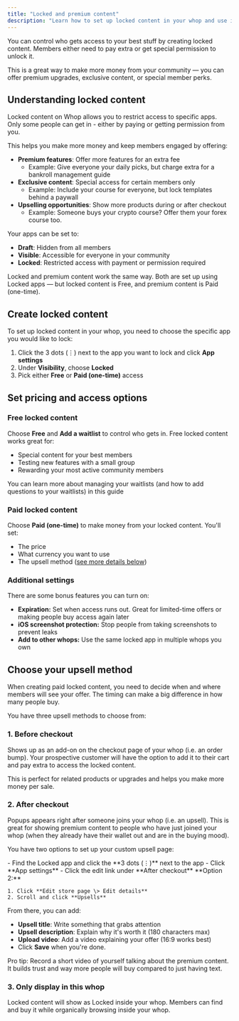 ```yaml
---
title: "Locked and premium content"
description: "Learn how to set up locked content in your whop and use it to upsell members"
---
```


You can control who gets access to your best stuff by creating locked content. Members either need to pay extra or get special permission to unlock it.

This is a great way to make more money from your community — you can offer premium upgrades, exclusive content, or special member perks.

## Understanding locked content

Locked content on Whop allows you to restrict access to specific apps. Only some people can get in - either by paying or getting permission from you.

This helps you make more money and keep members engaged by offering:

- **Premium features**: Offer more features for an extra fee
  - Example: Give everyone your daily picks, but charge extra for a bankroll management guide
- **Exclusive content**: Special access for certain members only
  - Example: Include your course for everyone, but lock templates behind a paywall
- **Upselling opportunities**: Show more products during or after checkout
  - Example: Someone buys your crypto course? Offer them your forex course too.

Your apps can be set to:

- **Draft**: Hidden from all members
- **Visible**: Accessible for everyone in your community
- **Locked**: Restricted access with payment or permission required

<Tip>
  Locked and premium content work the same way. Both are set up using Locked apps — but locked content is Free, and premium content is Paid (one-time).
</Tip>

## Create locked content

To set up locked content in your whop, you need to choose the specific app you would like to lock:

1. Click the 3 dots (⋮) next to the app you want to lock and click **App settings**
2. Under **Visibility**, choose **Locked**
3. Pick either **Free** or **Paid (one-time)** access

## Set pricing and access options

### Free locked content

Choose **Free** and **Add a waitlist** to control who gets in. Free locked content works great for:

- Special content for your best members
- Testing new features with a small group
- Rewarding your most active community members

<Card title="Learn more about waitlists" icon="list" href="/manage-your-whop/create-waitlist">
  You can learn more about managing your waitlists (and how to add questions to your waitlists) in this guide
</Card>

### Paid locked content

Choose **Paid (one-time)** to make money from your locked content. You'll set:

- The price
- What currency you want to use
- The upsell method ([see more details below](#choose-your-upsell-method))

### Additional settings

There are some bonus features you can turn on:

- **Expiration:** Set when access runs out. Great for limited-time offers or making people buy access again later
- **iOS screenshot protection:** Stop people from taking screenshots to prevent leaks
- **Add to other whops:** Use the same locked app in multiple whops you own

## Choose your upsell method

When creating paid locked content, you need to decide when and where members will see your offer. The timing can make a big difference in how many people buy.

You have three upsell methods to choose from:

### 1. Before checkout

Shows up as an add-on on the checkout page of your whop (i.e. an order bump). Your prospective customer will have the option to add it to their cart and pay extra to access the locked content. 

This is perfect for related products or upgrades and helps you make more money per sale.

### 2. After checkout

Popups appears right after someone joins your whop (i.e. an upsell). This is great for showing premium content to people who have just joined your whop (when they already have their wallet out and are in the buying mood).

You have two options to set up your custom upsell page:

<Tabs>
  <Tab title="Option 1">
    - Find the Locked app and click the **3 dots (⋮)** next to the app
    - Click **App settings**
    - Click the edit link under **After checkout**
  </Tab>
  <Tab title="Option 2">
    **Option 2:**

    1. Click **Edit store page \> Edit details**
    2. Scroll and click **Upsells**
  </Tab>
</Tabs>

From there, you can add:

- **Upsell title**: Write something that grabs attention
- **Upsell description**: Explain why it's worth it (180 characters max)
- **Upload video**: Add a video explaining your offer (16:9 works best)
- Click **Save** when you're done.

<Tip>
  Pro tip: Record a short video of yourself talking about the premium content. It builds trust and way more people will buy compared to just having text.
</Tip>

### 3. Only display in this whop

Locked content will show as Locked inside your whop. Members can find and buy it while organically browsing inside your whop. 
